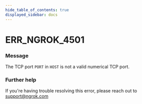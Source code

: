 ```yaml
---
hide_table_of_contents: true
displayed_sidebar: docs
---
```



# ERR_NGROK_4501

### Message

The TCP port `PORT` in `HOST` is not a valid numerical TCP port.

### Further help

If you're having trouble resolving this error, please reach out to [support@ngrok.com](mailto:support@ngrok.com?subject=Help%20with%20ERR_NGROK_4501)

<ErrorDetails error="err_ngrok_4501" />
